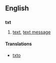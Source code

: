 ==English==
==={{abbreviation}}===
'''txt'''

# {{txt}} [[text]], [[text message]]


====Translations====
*{{fr}} [[txto]]